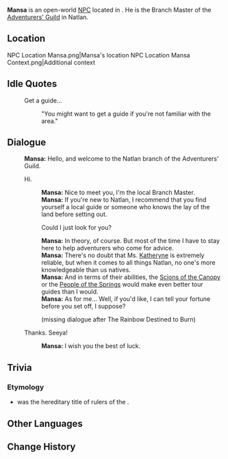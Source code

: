 {{Meta
<!-- Remove this template after adding the missing info -->
|missing_NPC_profile  = yes
}}
{{Character Infobox
|type             = Open-World NPC
|image            = NPC Mansa.png
|realname         = 
|deceased         = 
|region           = Natlan
|location         = Natlan
|affiliation      = Masters of the Night-Wind
|affiliation2     = Adventurers' Guild
|title            = Adventurer

|ancestry         = <!-- Clan/family -->
|father           = 
|mother           = 
|spouse           = 
|sibling          = 
|child            = 
|relative         = 

|voiceEN          = 
|voiceCN          = 
|voiceJP          = 
|voiceKR          = 
|dialoguereward   = 
}}
'''Mansa''' is an open-world [[NPC]] located in {{Location|Stadium of the Sacred Flame}}. He is the Branch Master of the [[Adventurers' Guild]] in Natlan.

==Location==
<gallery>
NPC Location Mansa.png|Mansa's location
NPC Location Mansa Context.png|Additional context
</gallery>
<!--
==Profile==
Detailed story/lore information goes here.
''(To be added.)''

===Appearance===
Keep appearance section short and concise. Limit to 2 paragraphs with 3-4 sentences each.
''(To be added.)''

==Quests and Events==
{{Quests and Events}}
-->
==Idle Quotes==
{{Dialogue Start}}
:{{DIcon|Idle}} Get a guide...
::{{A|VO Mansa 01.ogg}} "You might want to get a guide if you're not familiar with the area."
{{Dialogue End}}

==Dialogue==
{{Dialogue Start}}
:'''Mansa:''' Hello, and welcome to the Natlan branch of the Adventurers' Guild.
:{{DIcon}} Hi.
::'''Mansa:''' Nice to meet you, I'm the local Branch Master.
::'''Mansa:''' If you're new to Natlan, I recommend that you find yourself a local guide or someone who knows the lay of the land before setting out.
::{{DIcon}} Could I just look for you?
::'''Mansa:''' In theory, of course. But most of the time I have to stay here to help adventurers who come for advice.
::'''Mansa:''' There's no doubt that Ms. [[Katheryne]] is extremely reliable, but when it comes to all things Natlan, no one's more knowledgeable than us natives.
::'''Mansa:''' And in terms of their abilities, the [[Scions of the Canopy]] or the [[People of the Springs]] would make even better tour guides than I would.
::'''Mansa:''' As for me... Well, if you'd like, I can tell your fortune before you set off, I suppose?
::{{DIcon}} (missing dialogue after The Rainbow Destined to Burn)
:{{DIcon}} Thanks. Seeya!
::'''Mansa:''' I wish you the best of luck.
{{Dialogue End}}
<!--
==Event Dialogue==
===Event Name===
{{Dialogue Start}}
:'''Mansa:'''
{{Dialogue End}}
-->
==Trivia==
===Etymology===
* {{W|Mansa (title)|Mansa}} was the hereditary title of rulers of the {{W|Mali Empire}}.

==Other Languages==
{{Other Languages|default_hidden=1
|en       = Mansa
|zhs      = 曼萨
|zhs_rm   = Mànsà
|zht      = 曼薩
|zht_rm   = Mànsà
|ja       = マンサ
|ko       = 만사
|es       = Mansah
|fr       = Mansa
|ru       = Манса
|th       = Mansa
|vi       = Mansa
|de       = Mansa
|id       = Mansa
|pt       = Mansa
|tr       = Mansa
|it       = Mansa
}}

==Change History==
{{Change History|5.0}}
<!--
==References==
{{Reflist}}
-->